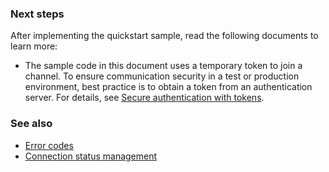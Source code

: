 
### Next steps

After implementing the quickstart sample, read the following documents to learn more:

* The sample code in this document uses a temporary token to join a channel. To ensure communication security in a test or production environment, best practice is to obtain a token from an authentication server. For details, see [Secure authentication with tokens](./get-started/authentication-workflow).

<Android />
<Electron />
<Flutter />
<Ios />
<Macos />
<ProductWrapper notAllowed="voice-calling">
<ReactJS />
</ProductWrapper>
<ReactNative />
<Unity />
<Unreal />
<UnrealBlueprint />
<Web />
<Windows />

### See also

* [Error codes](../troubleshooting/error-codes)
* [Connection status management](../enhance-call-quality/connection-status-management)